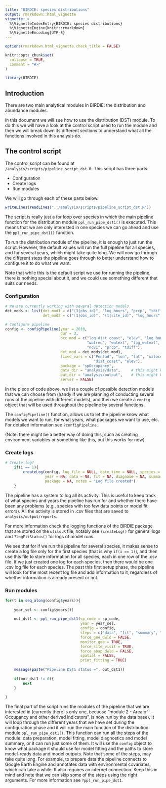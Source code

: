 ```yaml
---
title: "BIRDIE: species distributions"
output: rmarkdown::html_vignette
vignette: >
  %\VignetteIndexEntry{BIRDIE: species distributions}
  %\VignetteEngine{knitr::rmarkdown}
  %\VignetteEncoding{UTF-8}
---
```


```r
options(rmarkdown.html_vignette.check_title = FALSE)

knitr::opts_chunk$set(
  collapse = TRUE,
  comment = "#>"
)
```

```r
library(BIRDIE)
```

## Introduction

There are two main analytical modules in BIRDIE: the distribution and abundance
modules.

In this document we will see how to use the distribution (DST) module. To do this we will 
have a look at the control script used to run the module and then we will break down
its different sections to understand what all the functions involved in this analysis do.

## The control script

The control script can be found at `/analysis/scripts/pipeline_script_dst.R`. This script
has three parts:

- Configuration
- Create logs
- Run modules

We will go through each of these parts below.

```r
writeLines(readLines("../analysis/scripts/pipeline_script_dst.R"))
```

The script is really just a for loop over species in which the main pipeline function
for the distribution module `ppl_run_pipe_dst1()` is executed. This means that we are
only interested in one species we can go ahead and use the `ppl_run_pipe_dst1()` function.

To run the distribution module of the pipeline, it is enough to just run the script.
However, the default values will run the full pipeline for all species, and for
several years, which might take quite long. We will now go through the different
steps the pipeline goes through to better understand how to configure it to do
what we want.

Note that while this is the default script we use for running the pipeline, there
is nothing special about it, and we could use something different that suits our needs.

### Configuration

```r

# We are currently working with several detection models
det_mods <- list(det_mod1 = c("(1|obs_id)", "log_hours", "prcp", "tdiff", "cwac"),
                 det_mod2 = c("(1|obs_id)", "(1|site_id)", "log_hours", "prcp", "tdiff", "cwac"))

# Configure pipeline
config <- configPipeline(year = 2010,
                         dur = 3,
                         occ_mod = c("log_dist_coast", "elev", "log_hum.km2", "wetcon",
                                     "watrec", "watext", "log_watext", "watext:watrec",
                                     "ndvi", "prcp", "tdiff"),
                         det_mod = det_mods$det_mod1,
                         fixed_vars = c("Pentad", "lon", "lat", "watocc_ever", "wetext_2018","wetcon_2018",
                                        "dist_coast", "elev"),
                         package = "spOccupancy",
                         data_dir = "analysis/data",     # this might have to be adapted?
                         out_dir = "analysis/output",    # this might have to be adapted?
                         server = FALSE)
```


In the piece of code above, we list a couple of possible detection models that we
can choose from (handy if we are planning of conducting several runs of the pipeline
with different models), and then we create a `config` object that will be used
throughout the pipeline by several functions.

The `configPipeline()` function, allows us to let the pipeline know what models
we want to run, for what years, what packages we want to use, etc. For detailed
information see `?configPipeline`.

(Note: there might be a better way of doing this, such as creating environment variables
or something like this, but this works for now)


### Create logs


```r

# Create log?
    if(i == 1){
        createLog(config, log_file = NULL, date_time = NULL, species = NA, model = NA,
                  year = NA, data = NA, fit = NA, diagnose = NA, summary = NA,
                  package = NA, notes = "Log file created")
    }
```

The pipeline has a system to log all its activity. This is useful to keep track
of what species and years the pipeline has run for and whether there have been
any problems (e.g., species with too few data points or model fit errors). All the
activity is stored in .csv files that are saved to `analysis/output/reports`.

For more information check the logging functions of the BIRDIE package that are
stored on the `utils.R` file, notably see `?createLog()` for general logs and
`?logFitStatus()` for logs of model runs.

We see that for if we run the pipeline for several species, it makes sense to create
a log file only for the first species (that is why `if(i == 1)`), and then use this file to store information
for all species, each in one row of the .csv file. If we just created one log for
each species, then there would be one .csv log file for each species. The past this
first setup phase, the pipeline will look for the most recent log file and add information
to it, regardless of whether information is already present or not.


### Run modules


```r

for(t in seq_along(config$years)){
    
    year_sel <- config$years[t]
    
    out_dst1 <- ppl_run_pipe_dst1(sp_code = sp_code,
                                  year = year_sel,
                                  config = config,
                                  steps = c("data", "fit", "summary", "diagnose"),
                                  force_gee_dwld = FALSE,
                                  monitor_gee = TRUE,
                                  force_site_visit = TRUE,
                                  force_abap_dwld = FALSE,
                                  spatial = FALSE,
                                  print_fitting = TRUE)
    
    message(paste("Pipeline DST1 status =", out_dst1))
    
    if(out_dst1 != 0){
        next
    }
    
}

```

The final part of the script runs the modules of the pipeline that we are interested in
(currently there is only one, because "module 2 - Area of Occupancy and other derived
indicators", is now run by the data base).
It will loop through the different years that we have set during the configuration
phase and it will run the main function of the distribution module `ppl_run_pipe_dst1()`.
This function can run all the steps of the module: data preparation, model fitting, 
model diagnostics and model summary, or it can run just some of them. It will use the
`config` object to know what package it should use for model fitting and the paths to
store model-ready data and model outputs. Note that some of the steps, may take quite long.
For example, to prepare data the pipeline connects to Google Earth Engine and annotates
data with environmental covariates, which can take a while. It also requires an internet
connection. Keep this in mind and note that we can skip some of the steps using the right
arguments. For more information see `?ppl_run_pipe_dst1`.
